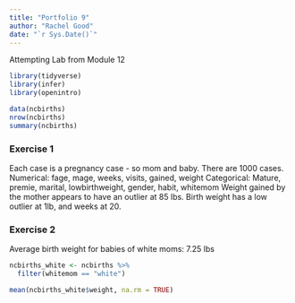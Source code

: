 ```yaml
---
title: "Portfolio 9"
author: "Rachel Good"
date: "`r Sys.Date()`"
---
```


Attempting Lab from Module 12

```r
library(tidyverse) 
library(infer)
library(openintro)
```

```r
data(ncbirths)
nrow(ncbirths)
summary(ncbirths)
```

### Exercise 1

Each case is a pregnancy case - so mom and baby. There are 1000 cases.
Numerical: fage, mage, weeks, visits, gained, weight
Categorical: Mature, premie, marital, lowbirthweight, gender, habit, whitemom
Weight gained by the mother appears to have an outlier at 85 lbs. Birth weight has a low outlier at 1lb, and weeks at 20.

### Exercise 2

Average birth weight for babies of white moms: 7.25 lbs
```r
ncbirths_white <- ncbirths %>% 
  filter(whitemom == "white")

mean(ncbirths_white$weight, na.rm = TRUE)
```